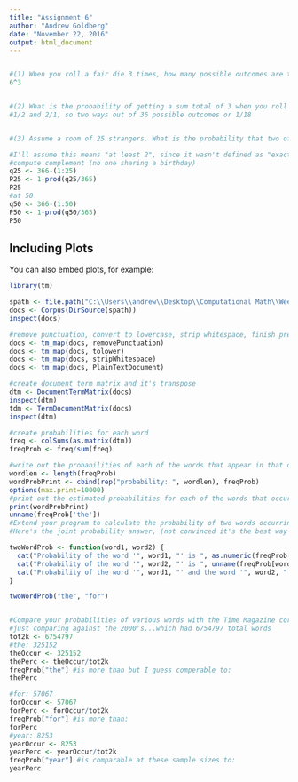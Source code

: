 ---
title: "Assignment 6"
author: "Andrew Goldberg"
date: "November 22, 2016"
output: html_document
---

```{r setup, include=FALSE}

```

```{r Problem Set 1}
#(1) When you roll a fair die 3 times, how many possible outcomes are there?
6^3


#(2) What is the probability of getting a sum total of 3 when you roll a die two times?
#1/2 and 2/1, so two ways out of 36 possible outcomes or 1/18


#(3) Assume a room of 25 strangers. What is the probability that two of them have the same birthday? Assume that all birthdays are equally likely and equal to 1=365 each. What happens to this probability when there are 50 people in the room?

#I'll assume this means "at least 2", since it wasn't defined as "exactly 2" or "any 2"
#compute complement (no one sharing a birthday)
q25 <- 366-(1:25)
P25 <- 1-prod(q25/365)
P25
#at 50
q50 <- 366-(1:50)
P50 <- 1-prod(q50/365)
P50
```

## Including Plots

You can also embed plots, for example:

```{r Problem Set 2}
library(tm)

spath <- file.path("C:\\Users\\andrew\\Desktop\\Computational Math\\Week 6\\assign6 (2) (1)\\assign6" )
docs <- Corpus(DirSource(spath))
inspect(docs)

#remove punctuation, convert to lowercase, strip whitespace, finish preprocessing
docs <- tm_map(docs, removePunctuation)
docs <- tm_map(docs, tolower)
docs <- tm_map(docs, stripWhitespace)
docs <- tm_map(docs, PlainTextDocument)

#create document term matrix and it's transpose
dtm <- DocumentTermMatrix(docs)
inspect(dtm)
tdm <- TermDocumentMatrix(docs)
inspect(dtm)

#create probabilities for each word
freq <- colSums(as.matrix(dtm))   
freqProb <- freq/sum(freq)

#write out the probabilities of each of the words that appear in that document.
wordlen <- length(freqProb)
wordProbPrint <- cbind(rep("probability: ", wordlen), freqProb)
options(max.print=10000)
#print out the estimated probabilities for each of the words that occur in that document
print(wordProbPrint)
unname(freqProb['the'])
#Extend your program to calculate the probability of two words occurring adjacent to each other. It should take in a document, and two words (say the and for) and compute the probability of each of the words occurring in the document and the joint probability of both of them occurring together.
#Here's the joint probability answer, (not convinced it's the best way to go overall though!)

twoWordProb <- function(word1, word2) {
  cat("Probability of the word '", word1, "' is ", as.numeric(freqProb[word1]),"\n")
  cat("Probability of the word '", word2, "' is ", unname(freqProb[word2]),"\n")
  cat("Probability of the word '", word1, "' and the word '", word2, "'appearing together is", unname(freqProb[word1])*unname(freqProb[word2]))
}

twoWordProb("the", "for")


#Compare your probabilities of various words with the Time Magazine corpus: http://corpus.byu.edu/time/
#just comparing against the 2000's...which had 6754797 total words
tot2k <- 6754797
#the: 325152
theOccur <- 325152
thePerc <- theOccur/tot2k
freqProb["the"] #is more than but I guess comperable to:
thePerc

#for: 57067
forOccur <- 57067
forPerc <- forOccur/tot2k
freqProb["for"] #is more than:
forPerc
#year: 8253
yearOccur <- 8253
yearPerc <- yearOccur/tot2k
freqProb["year"] #is comparable at these sample sizes to:
yearPerc
```



